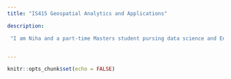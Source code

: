 ```yaml
---
title: "IS415 Geospatial Analytics and Applications"

description: 

 "I am Niha and a part-time Masters student pursing data science and Engineering specialisation in SMU. I am always open to new learning experiences and I am excited to start exploring this new area of interest through the IS415 Geospatial Analytics and Applications module.It is my first time exposure to not only Geospatial Anlaytics but also R programming language. So the aim is to learn and document the process in this blog through hands-on exercises where I will be using various R packages to apply the Geospatial Anlytics techniques to real life data applications"


---
```


```r
knitr::opts_chunk$set(echo = FALSE)
```
